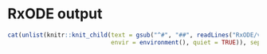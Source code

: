 # RxODE output {#output}

```r
cat(unlist(knitr::knit_child(text = gsub("^#", "##", readLines("RxODE/vignettes/df.Rmdh")),
                             envir = environment(), quiet = TRUE)), sep="\n")
```
